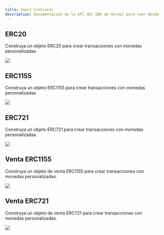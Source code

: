 ```yaml
---
title: Smart Contracts
description: Documentación de la API del SDK de Unreal para leer desde la blockchain con la infraestructura de Sequence para juegos web3.
---
```


## ERC20
Construya un objeto ERC20 para crear transacciones con monedas personalizadas.

<Tabs>
  <Tab title="Blueprint">
    <Frame>
      <img src="/images/unreal/erc1155.png" />
    </Frame>
  </Tab>
</Tabs>

## ERC1155
Construya un objeto ERC1155 para crear transacciones con monedas personalizadas.

<Tabs>
  <Tab title="Blueprint">
    <Frame>
      <img src="/images/unreal/erc20.png" />
    </Frame>
  </Tab>
</Tabs>

## ERC721
Construya un objeto ERC721 para crear transacciones con monedas personalizadas.

<Tabs>
  <Tab title="Blueprint">
    <Frame>
      <img src="/images/unreal/erc721.png" />
    </Frame>
  </Tab>
</Tabs>

## Venta ERC1155
Construya un objeto de venta ERC1155 para crear transacciones con monedas personalizadas.

<Tabs>
  <Tab title="Blueprint">
    <Frame>
      <img src="/images/unreal/erc1155_sale.png" />
    </Frame>
  </Tab>
</Tabs>

## Venta ERC721
Construya un objeto de venta ERC721 para crear transacciones con monedas personalizadas.

<Tabs>
  <Tab title="Blueprint">
    <Frame>
      <img src="/images/unreal/erc721_sale.png" />
    </Frame>
  </Tab>
</Tabs>